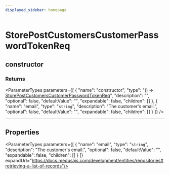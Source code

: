 ```yaml
---
displayed_sidebar: homepage
---
```



# StorePostCustomersCustomerPasswordTokenReq

## constructor

### Returns

<ParameterTypes parameters={[
  {
    "name": "constructor",
    "type": "() => [StorePostCustomersCustomerPasswordTokenReq](medusa.StorePostCustomersCustomerPasswordTokenReq.mdx)",
    "description": "",
    "optional": false,
    "defaultValue": "",
    "expandable": false,
    "children": []
  },
  {
    "name": "email",
    "type": "`string`",
    "description": "The customer's email.",
    "optional": false,
    "defaultValue": "",
    "expandable": false,
    "children": []
  }
]} />

___

## Properties

<ParameterTypes parameters={[
  {
    "name": "email",
    "type": "`string`",
    "description": "The customer's email.",
    "optional": false,
    "defaultValue": "",
    "expandable": false,
    "children": []
  }
]} expandUrl="https://docs.medusajs.com/development/entities/repositories#retrieving-a-list-of-records"/>
